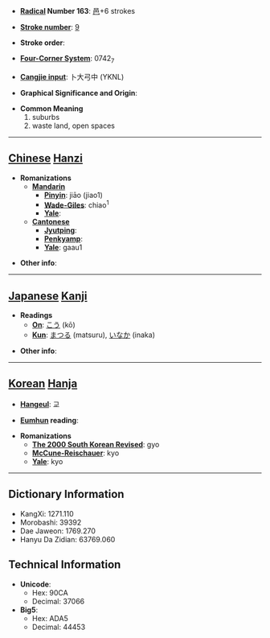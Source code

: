 * '''[[Wiktionary:Chinese radical index| Radical]] Number 163''': [[Wiktionary:Chinese radical index 邑|邑]]+6 strokes

* '''[[Wiktionary:Chinese total strokes index|Stroke number]]''': [[Wiktionary:Chinese total strokes index 9|9]]

* '''Stroke order''': 

* '''[[Wiktionary:Chinese four corner index|Four-Corner System]]''': 0742<sub>7</sub>

* '''[[Wiktionary:Chinese Cangjie index|Cangjie input]]''': 卜大弓中 (YKNL)

* '''Graphical Significance and Origin''': 

* '''Common Meaning'''
*#suburbs
*# waste land, open spaces


----

== [[Chinese]] [[Hanzi]] ==

* '''Romanizations'''
** '''[[Mandarin]]'''
*** '''[[Pinyin]]''': jiāo (jiao1)
*** '''[[Wade-Giles]]''': chiao<sup>1</sup>
*** '''[[Yale]]''': 
** '''[[Cantonese]]'''
*** '''[[Jyutping]]''':
*** '''[[Penkyamp]]''': 
*** '''[[Yale]]''': gaau1

* '''Other info''': 

----

== [[Japanese]] [[Kanji]] ==

* '''Readings'''
** '''[[On]]''': [[こう]] (kō)
** '''[[Kun]]''': [[まつる]] (matsuru), [[いなか]] (inaka)

* '''Other info''':  

----

== [[Korean]] [[Hanja]] ==

* '''[[Hangeul]]''': 교

* '''[[Eumhun]] reading''': 

* '''Romanizations'''
** '''[[The 2000 South Korean Revised Romanization|The 2000 South Korean Revised]]''': gyo
** '''[[McCune-Reischauer]]''': kyo
** '''[[Yale]]''': kyo

----

== Dictionary Information ==

* KangXi: 1271.110
* Morobashi: 39392
* Dae Jaweon: 1769.270
* Hanyu Da Zidian: 63769.060

== Technical Information ==

* '''Unicode''':
** Hex: 90CA
** Decimal: 37066
* '''Big5''':
** Hex: ADA5
** Decimal: 44453